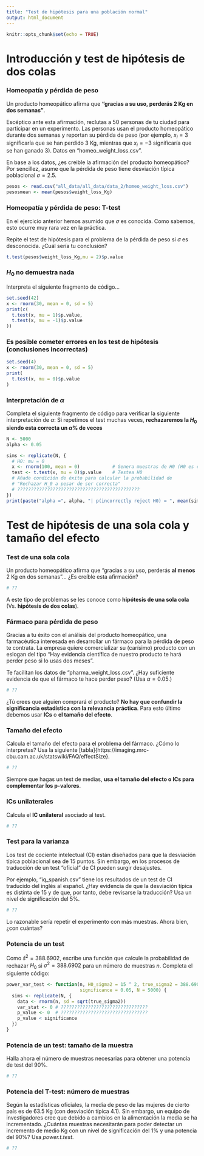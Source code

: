 ```yaml
---
title: "Test de hipótesis para una población normal"
output: html_document
---
```


```r
knitr::opts_chunk$set(echo = TRUE)
```


# Introducción y test de hipótesis de dos colas

### Homeopatía y pérdida de peso

Un producto homeopático afirma que **"gracias a su uso, perderás 2 Kg en dos semanas"**.

Escéptico ante esta afirmación, reclutas a 50 personas de tu ciudad para participar
en un experimento. Las personas usan el producto homeopático durante dos semanas
y reportan su pérdida de peso (por ejemplo, $x_i=3$ significaría que se han perdido
3 Kg, mientras que $x_i=-3$ significaría que se han ganado 3). Datos en 
"homeo\_weight\_loss.csv".

En base a los datos, ¿es creible la afirmación del producto homeopático? Por sencillez, 
asume que la pérdida de peso tiene desviación típica poblacional $\sigma=2.5$.

```r
pesos <- read.csv("all_data/all_data/data_2/homeo_weight_loss.csv")
pesosmean <- mean(pesos$weight_loss_Kg)
```

### Homeopatía y pérdida de peso: T-test

En el ejercicio anterior hemos asumido que $\sigma$ es conocida. Como sabemos,
esto ocurre muy rara vez en la práctica.

Repite el test de hipótesis para el problema de la pérdida de peso si $\sigma$
es desconocida. ¿Cuál sería tu conclusión?

```r
t.test(pesos$weight_loss_Kg,mu = 2)$p.value
```


### $H_0$ no demuestra nada
Interpreta el siguiente fragmento de código...

```r
set.seed(42)
x <- rnorm(30, mean = 0, sd = 5)
print(c(
  t.test(x, mu = 1)$p.value, 
  t.test(x, mu = -1)$p.value
))
```

### Es posible cometer errores en los test de hipótesis (conclusiones incorrectas)
```r
set.seed(4)
x <- rnorm(30, mean = 0, sd = 5)
print(
  t.test(x, mu = 0)$p.value
)
```

### Interpretación de $\alpha$
Completa el siguiente fragmento de código para verificar la siguiente interpretación
de $\alpha$: Si repetimos el test muchas veces,
**rechazaremos la $H_0$ siendo esta correcta un $\alpha$\% de veces**

```r
N <- 5000
alpha <- 0.05

sims <- replicate(N, {
  # H0: mu = 0
  x <- rnorm(100, mean = 0)            # Genera muestras de H0 (H0 es correcta)
  test <- t.test(x, mu = 0)$p.value    # Testea H0
  # Añade condición de éxito para calcular la probabilidad de
  # "Rechazar H_0 a pesar de ser correcta"
  # ?????????????????????????????????????????????
})
print(paste("alpha =", alpha, "| p(incorrectly reject H0) = ", mean(sims)))
```

# Test de hipótesis de una sola cola y tamaño del efecto

### Test de una sola cola 
Un producto homeopático afirma que "gracias a su uso, perderás **al menos** 2 Kg en dos semanas"...
¿Es creíble esta afirmación?

```r
# ??
```

A este tipo de problemas se les conoce como **hipótesis de una sola cola**
(Vs. **hipótesis de dos colas**).

### Fármaco para pérdida de peso
Gracias a tu éxito con el análisis del producto homeopático, una farmacéutica
interesada en desarrollar un fármaco para la pérdida de peso te contrata.
La empresa quiere comercializar su (carísimo) producto con un eslogan del tipo
"Hay evidencia científica de nuestro producto te hará perder peso si lo usas dos meses".

Te facilitan los datos de "pharma\_weight\_loss.csv". ¿Hay suficiente evidencia
de que el fármaco te hace perder peso? (Usa $\alpha=0.05$.)

```r
# ??
```
¿Tú crees que alguien comprará el producto?
**No hay que confundir la significancia estadística con la relevancia práctica**.
Para esto último debemos usar **ICs** o **el tamaño del efecto**.

### Tamaño del efecto
Calcula el tamaño del efecto para el problema del fármaco. ¿Cómo lo interpretas?
Usa la siguiente [tabla]{https://imaging.mrc-cbu.cam.ac.uk/statswiki/FAQ/effectSize}.

```r
# ??
```

Siempre que hagas un test de medias, 
**usa el tamaño del efecto o ICs para complementar los p-valores**.

### ICs unilaterales
Calcula el **IC unilateral** asociado al test.

```r
# ??
```

### Test para la varianza
Los test de cociente intelectual (CI) están diseñados para que la desviación típica
poblacional sea de 15 puntos. Sin embargo, en los procesos de traducción de
un test "oficial" de CI pueden surgir desajustes.

Por ejemplo, "iq\_spanish.csv" tiene los resultados de un test de CI
traducido del inglés al español. ¿Hay evidencia de que la desviación típica
es distinta de 15 y de que, por tanto, debe revisarse la traducción? Usa un nivel
de significación del 5\%.

```r
# ??
```

Lo razonable sería repetir el experimento con más muestras. Ahora bien,
¿con cuántas?


### Potencia de un test
Como $\hat{s}^2=388.6902$, escribe una función que calcule la probabilidad de
rechazar $H_0$ si $\sigma^2=388.6902$ para un número de muestras $n$. Completa
el siguiente código:

```r
power_var_test <- function(n, H0_sigma2 = 15 ^ 2, true_sigma2 = 388.6902,
                           significance = 0.05, N = 5000) {
  sims <- replicate(N, {
    data <- rnorm(n, sd = sqrt(true_sigma2))
    var_stat <- 0 # ????????????????????????????????
    p_value <- 0  # ????????????????????????????????
    p_value < significance
  })
}
```

### Potencia de un test: tamaño de la muestra
Halla ahora el número de muestras necesarias para obtener una potencia de test
del 90\%.

```r
# ??
```

### Potencia del T-test: número de muestras
Según la estadísticas oficiales, la media de peso de las mujeres de cierto país
es de 63.5 Kg (con desviación típica 4.1). Sin embargo, un equipo de 
investigadores cree que debido a cambios en la alimentación la media se ha 
incrementado. ¿Cuántas muestras necesitarán para poder detectar un incremento de
medio Kg con un nivel de significación del 1\% y una potencia del 90\%? Usa 
*power.t.test*.

```r
# ??
```
